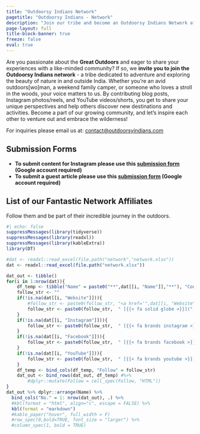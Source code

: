 ```yaml
---
title: "Outdoorsy Indians Network"
pagetitle: "Outdoorsy Indians - Network"
description: "Join our tribe and become an Outdoorsy Indians Network affiliate."
page-layout: full
title-block-banner: true
freeze: false
eval: true
---
```


Are you passionate about the **Great Outdoors** and eager to share your experiences with a like-minded community? If so, we **invite you to join the Outdoorsy Indians network** - a tribe dedicated to adventure and exploring the beauty of nature in and outside India. Whether you're an avid outdoors[wo]man, a weekend family camper, or someone who loves a stroll in the woods, your voice matters to us. By contributing blog posts, Instagram photos/reels, and YouTube videos/shorts, you get to share your unique perspectives and help others discover new destinations and activities. Become a part of our growing community, and let's inspire each other to venture out and embrace the wilderness!

For inquiries please email us at: [contact@outdoorsyindians.com](mailto:contact@outdoorsyindians.com)

## Submission Forms
* **To submit content for Instagram please use this [submission form](https://forms.gle/dt7zyVDhXYtpSKVw5){target="_balnk"} (Google account required)**
* **To submit a guest article please use this [submission form](https://forms.gle/2ACvwajffsXQBVQT6){target="_blank"} (Google account required)**

## List of our Fantastic Network Affiliates 
Follow them and be part of their incredible journey in the outdoors.  

```r
#| echo: false
suppressMessages(library(tidyverse))
suppressMessages(library(readxl))
suppressMessages(library(kableExtra))
library(DT)

#dat <- readxl::read_excel(file.path("network","network.xlsx"))
dat <- readxl::read_excel(file.path("network.xlsx"))

dat_out <- tibble()
for(i in 1:nrow(dat)){
    df_temp <- tibble("Name" = paste0("**",dat[[i, "Name"]],"**"), "Contributions" = dat[[i, "Contributions"]], "Type" = dat[[i, "Type"]])
    follow_str <- ""
    if(!is.na(dat[[i, "Website"]])){
        #follow_str <- paste0(follow_str, "<a href='",dat[[i, "Website"]],"'>", "{{< fa solid globe >}}","</a>")
        follow_str <- paste0(follow_str,  " [{{< fa solid globe >}}](",dat[[i, "Website"]],")")
    } 
    if(!is.na(dat[[i, "Instagram"]])){
        follow_str <- paste0(follow_str,  " [{{< fa brands instagram >}}](",dat[[i, "Instagram"]],")")
    }
    if(!is.na(dat[[i, "Facebook"]])){
        follow_str <- paste0(follow_str,  " [{{< fa brands facebook >}}](",dat[[i, "Facebook"]],")")
    }
    if(!is.na(dat[[i, "YouTube"]])){
        follow_str <- paste0(follow_str,  " [{{< fa brands youtube >}}](",dat[[i, "YouTube"]],")")
    }
    df_temp <- bind_cols(df_temp, "Follow" = follow_str)
    dat_out <- bind_rows(dat_out, df_temp) #%>%
        #dplyr::mutate(Follow = cell_spec(Follow, "HTML"))
}
dat_out %>% dplyr::arrange(Name) %>% 
  bind_cols("No." = 1: nrow(dat_out), .) %>%
  #kbl(format = "html", align="c", escape = FALSE) %>%
  kbl(format = "markdown")   
  #kable_paper("hover", full_width = F)
  #row_spec(0,bold=TRUE, font_size = "larger") %>%
  #column_spec(1, bold = TRUE)
```
